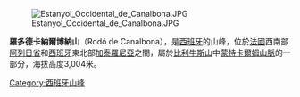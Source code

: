 [[Image:Estanyol_Occidental_de_Canalbona.JPG|right]]

{{Coord|42|39|45|N|1|24|6|E|display=title}}

'''羅多德卡納爾博納山'''（Rodó de Canalbona），是[[西班牙|西班牙]]的山峰，位於[[法國|法國]]西南部[[阿列日省|阿列日省]]和[[西班牙|西班牙]]東北部[[加泰羅尼亞|加泰羅尼亞]]之間，屬於[[比利牛斯山|比利牛斯山]]中[[蒙特卡爾姆山脈|蒙特卡爾姆山脈]]的一部分，海拔高度3,004米。

{{Spain-geo-stub}}
[[Category:西班牙山峰|Category:西班牙山峰]]